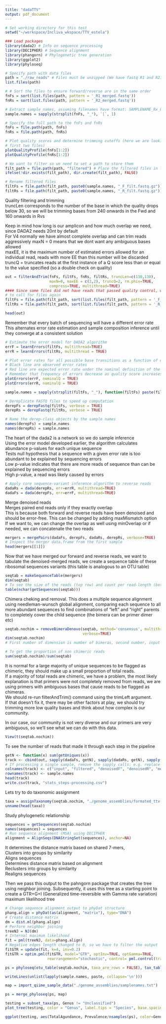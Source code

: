 ```yaml
---
title: "dadaTTV"
output: pdf_document
---
```


```r
# Set working directory for this test
setwd("~/workspace/Incliva_wkspace/TTV_estela")

### Load packages
library(dada2) # Info on sequence processing
library(DECIPHER) # Sequence alignment
library(phangorn) # Phylogenetic tree generation
library(ggplot2)
library(phyloseq)
```

```r
# Specify path with data files
path = "./raw_reads" # Files must be unzipped (We have fastq R1 and R2)
list.files(path)

# # Sort the files to ensure forward/reverse are in the same order
fnFs = sort(list.files(path, pattern = '_R1_merged.fastq'))
fnRs = sort(list.files(path, pattern = '_R2_merged.fastq'))

# Extract sample names, assuming filenames have format: SAMPLENAME_Rx_001.fastq
sample.names = sapply(strsplit(fnFs, "_"), `[`, 1)

# Specify the full path to the fnFs and fnRs
fnFs = file.path(path, fnFs)
fnRs = file.path(path, fnRs)

# Plot quality scores and determine trimming cutoffs (here we are looking at the
# first two files)
plotQualityProfile(fnFs[1:2])
plotQualityProfile(fnRs[1:2])
```

```r
# We want to filter so we need to set a path to store them
filt_path = file.path(path, "filtered") # Place the filtered files in filtered/ directory
ifelse(!dir.exists(filt_path), dir.create(filt_path), FALSE)

# Rename filtered files
filtFs = file.path(filt_path, paste0(sample.names, "_F_filt.fastq.gz"))
filtRs = file.path(filt_path, paste0(sample.names, "_R_filt.fastq.gz"))
```

Quality filtering and trimming  
truncLen corresponds to the number of the base in which the quality drops below
30, so we will be trimming bases from 240 onwards in the Fwd and 160 onwards in Rvs  

Keep in mind how long is our amplicon and how much overlap we need, since
DADA2 needs 20nt by default  
For V4 normally we have almost complete overlap and can trim reads aggressively
maxN = 0 means that we dont want any ambiguous bases allowed  
maxEE, it is the maximum number of estimated errors allowed for an individual read,
reads with more EE than this number will be discarded  
truncQ = truncates reads at the first instance of a Q score less than or equal to
the value specified (so a double check on quality)  

```r
out = filterAndTrim(fnFs, filtFs, fnRs, filtRs, truncLen=c(130,130),
                    maxN=0, maxEE = c(2,2), truncQ=2, rm.phix=TRUE,
                    compress=TRUE, multithread=TRUE)
#### Since some files did not have reads that passed quality control, we have 
# to call for files again
filtFs = file.path(filt_path, sort(list.files(filt_path, pattern = '_F_filt.fastq.gz')))
filtRs = file.path(filt_path, sort(list.files(filt_path, pattern = '_R_filt.fastq.gz')))

head(out)
```
Remember that every batch of sequencing will have a different error rate  
This alternates error rate estimation and sample composition inference until
they converge at a consistent solution  

```r
# Estimate the error model for DADA2 algorithm
errF = learnErrors(filtFs, multithread=TRUE)
errR = learnErrors(filtRs, multithread = TRUE)

# Plot error rates for all possible base transitions as a function of quality score
# Black line are observed error rates
# Red line are expected error rate under the nominal definition of the Q-value
# Remember that frequency of errors decrease as quality score increases
plotErrors(errF, nominalQ = TRUE)
plotErrors(errR, nominalQ = TRUE)
```
```r
sample.names = sapply(strsplit(filtFs, "_"), function(filtFs) paste(filtFs[1:2], collapse="-"))

# Dereplicate FASTQ files to speed up computation
derepFs = derepFastq(filtFs, verbose = TRUE)
derepRs = derepFastq(filtRs, verbose = TRUE)

# Name the derep-class objects by the sample names
names(derepFs) = sample.names
names(derepRs) = sample.names
```

The heart of the dada2 is a network so we do sample inference  
Using the error model developed earlier, the algorithm calculates abundance p-values for each unique sequence  
Tests null hypothesis that a sequence with a given error rate is too abundant to be explained by sequencing errors  
Low p-value indicates that there are more reads of sequence than can be explained by sequencing errors  
High p-value, a read was likely caused by errors  

```r
# Apply core sequence-variant inference algorithm to reverse reads
dadaRs = dada(derepRs, err=errR, multithread=TRUE)
dadaFs = dada(derepFs, err=errF, multithread=TRUE)
```
Merge denoised reads  
Merges paired end reads only if they exactly overlap  
  This is because both forward and reverse reads have been denoised and should be error-free. This can be changed by adding maxMismatch option  
If we want to, we can change the overlap as well using minOverlap or if needed, we can concatenate the two reads
```r
mergers = mergePairs(dadaFs, derepFs, dadaRs, derepRs, verbose=TRUE)
# Inspect the merger data.frame from the first sample
head(mergers[[1]])
```
Now that we have merged our forward and reverse reads, we want to tabulate the denoised-merged reads, we create a sequence table of these ribosomal sequences variants (this table is analogous to an OTU table)

```r
seqtab = makeSequenceTable(mergers)
dim(seqtab)
# To see the size of the reads (top row) and count per read-length (bottom row)
table(nchar(getSequences(seqtab)))
```

Chimera cheking and removal. This does a multiple sequence alignment using needleman-wunsch global alignment, comparing each sequence to all more abundant sequences to find combinations of "left" and "right" parents to completely cover the child sequence (the bimera can be primer dimer etc)

```r
seqtab.nochim = removeBimeraDenovo(seqtab, method='consensus', multithread=TRUE,
                                   verbose=TRUE)
dim(seqtab.nochim)
# First number of dimension is number of bimeras, second number, input sequences.

```
```r
# To get the proportion of non chimeric reads 
sum(seqtab.nochim)/sum(seqtab)
```
It is normal for a large majority of unique sequences to be flagged as chimeric,
they should make up a small proportion of total reads.  
If a majority of total reads are chimeric, we have a problem, the most likely
explanation is that primers were not completely removed from reads, we are using
primers with ambiguous bases that cause reads to be flagged as chimeras.  
We should re-run filterAndTrim() command using the trimLeft argument.  
If that doesn't fix it, there may be other factors at play, we should try trimming
more low quality bases and think about how complex is our community.  
  
  
In our case, our community is not very diverse and our primers are very ambiguous, so we'll see what we can do with this data.

```r
View(t(seqtab.nochim))
```

To see the number of reads that made it through each step in the pipeline
```r
getN <- function(x) sum(getUniques(x))
track <- cbind(out, sapply(dadaFs, getN), sapply(dadaRs, getN), sapply(mergers, getN), rowSums(seqtab.nochim))
# If processing a single sample, remove the sapply calls: e.g. replace sapply(dadaFs, getN) with getN(dadaFs)
colnames(track) <- c("input", "filtered", "denoisedF", "denoisedR", "merged", "nonchim")
rownames(track) <- sample.names
head(track)
write.csv(track, "stats_steps-processing.csv")
```

Lets try to do taxonomic assignment
```r
taxa = assignTaxonomy(seqtab.nochim, "./genome_assemblies/formated_ttv-genomes.fa", multithread=TRUE, taxLevels = c("Kingdom", "Phylum", "Family", "Genus", "Species"), verbose = TRUE)
unname(head(taxa))
```

Study phylogenetic relationship

```r
sequences = getSequences(seqtab.nochim)
names(sequences) = sequences
# Run sequence alignment (MSA) using DECIPHER
alignment = AlignSeqs(DNAStringSet(sequences), anchor=NA)
```
It determines the distance matrix based on shared 7-mers,  
Clusters into groups by similarity  
Aligns sequences  
Determines distance matrix based on alignment  
Reclusters into groups by similarity  
Realigns sequences  

Then we pass this output to the pahngorn package that creates the tree using
neighbor joining. Subsequently, it uses this tree as a starting point to create
a GTR+G+I (Generalized time-reversible with Gamma rate variation) maximum
likelihood tree

```r
# Change sequence alignment output to phyDat structure
phang.align = phyDat(as(alignment, "matrix"), type="DNA")
# Create distance matrix
dm = dist.ml(phang.align)
# Perform neighbor joining
treeNJ = NJ(dm)
# Internal maximum likelihood
fit = pml(treeNJ, data=phang.align)
# Negative edges length changed to 0, so we have to filter the output
fitGTR = update(fit, k=4, inv=0.2)
fitGTR = optim.pml(fitGTR, model="GTR", optInv=TRUE, optGamma=TRUE,
                   rearrangement="stochastic", control= pml.control(trace = 0))

```
```r
ps = phyloseq(otu_table(seqtab.nochim, taxa_are_rows = FALSE), tax_table(taxa), phy_tree(fitGTR$tree))

writeLines(unlist(lapply(sample.names, paste, collapse='\n')))

map = import_qiime_sample_data("./genome_assemblies/samplenames.txt")

ps = merge_phyloseq(ps, map)

testing = subset_taxa(ps, Genus != "Unclassified")
plot_tree(testing, color = "Genus", label.tips = "Species", base.spacing = 0.05, plot.margin = 2, text.size = 3)
```
```r
ggplot(testing, aes(TotalAgundance, Prevalence/nsamples(ps), color=Genus))
```




